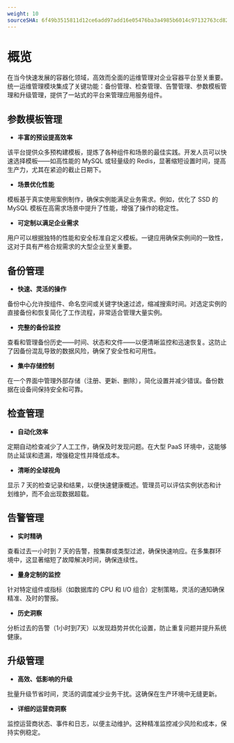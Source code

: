 ```yaml
---
weight: 10
sourceSHA: 6f49b3515811d12ce6add97add16e05476ba3a4985b6014c97132763cd82062e
---
```


# 概览

在当今快速发展的容器化领域，高效而全面的运维管理对企业容器平台至关重要。统一运维管理模块集成了关键功能：备份管理、检查管理、告警管理、参数模板管理和升级管理，提供了一站式的平台来管理应用服务组件。

## 参数模板管理

- **丰富的预设提高效率**

该平台提供众多预构建模板，提炼了各种组件和场景的最佳实践。开发人员可以快速选择模板——如高性能的 MySQL 或轻量级的 Redis，显著缩短设置时间，提高生产力，尤其在紧迫的截止日期下。

- **场景优化性能**

模板基于真实使用案例制作，确保实例能满足业务需求。例如，优化了 SSD 的 MySQL 模板在高需求场景中提升了性能，增强了操作的稳定性。

- **可定制以满足企业需求**

用户可以根据独特的性能和安全标准自定义模板。一键应用确保实例间的一致性，这对于具有严格合规需求的大型企业至关重要。

## 备份管理

- **快速、灵活的操作**

备份中心允许按组件、命名空间或关键字快速过滤，缩减搜索时间。对选定实例的直接备份和恢复简化了工作流程，非常适合管理大量实例。

- **完整的备份监控**

查看和管理备份历史——时间、状态和文件——以便清晰监控和迅速恢复。这防止了因备份混乱导致的数据风险，确保了安全性和可用性。

- **集中存储控制**

在一个界面中管理外部存储（注册、更新、删除），简化设置并减少错误。备份数据在设备间保持安全和可靠。

## 检查管理

- **自动化效率**

定期自动检查减少了人工工作，确保及时发现问题。在大型 PaaS 环境中，这能够防止延误和遗漏，增强稳定性并降低成本。

- **清晰的全球视角**

显示 7 天的检查记录和结果，以便快速健康概述。管理员可以评估实例状态和计划维护，而不会出现数据超载。

## 告警管理

- **实时精确**

查看过去一小时到 7 天的告警，按集群或类型过滤，确保快速响应。在多集群环境中，这显著缩短了故障解决时间，确保连续性。

- **量身定制的监控**

针对特定组件或指标（如数据库的 CPU 和 I/O 组合）定制策略，灵活的通知确保精准、及时的警报。

- **历史洞察**

分析过去的告警（1小时到7天）以发现趋势并优化设置，防止重复问题并提升系统健康。

## 升级管理

- **高效、低影响的升级**

批量升级节省时间，灵活的调度减少业务干扰。这确保在生产环境中无缝更新。

- **详细的运营商洞察**

监控运营商状态、事件和日志，以便主动维护。这种精准监控减少风险和成本，保持实例稳定。
